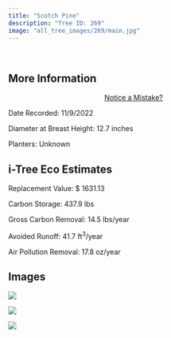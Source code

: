 ```yaml
---
title: "Scotch Pine"
description: "Tree ID: 269"
image: "all_tree_images/269/main.jpg"
---
```


<br>

## **More Information**
::: column-margin
<center><a class="button" href="https://forms.gle/W6f5nwYxrM33hF4f7">Notice a Mistake?</a></center>
:::


Date Recorded:  11/9/2022

Diameter at Breast Height:  12.7  inches

Planters:  Unknown

## **i-Tree Eco Estimates**


 Replacement Value: $ 1631.13

 Carbon Storage:  437.9  lbs

 Gross Carbon Removal:  14.5  lbs/year

 Avoided Runoff:  41.7  ft<sup>3</sup>/year

 Air Pollution Removal:  17.8  oz/year

## **Images**


 ![](all_tree_images/269/IMG_7334.jpg)

 ![](all_tree_images/269/IMG_7335.jpg)

 ![](all_tree_images/269/main.jpg)
